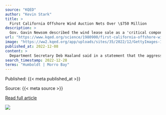 ```yaml
---
source: "KQED"
author: "Kevin Stark"
title: >
  First California Offshore Wind Auction Nets Over \$750 Million
description: >
  Gov. Gavin Newsom described the wind lease sale as a 'critical component' of the state hitting its goal of 90% clean energy by 2035 in what he hailed as a 'new era of climate action.'
url: "https://www.kqed.org/science/1980900/first-california-offshore-wind-auction-nets-over-750-million"
image: "https://ww2.kqed.org/app/uploads/sites/35/2022/12/GettyImages-1407548832-1020x733.jpg"
published_at: 2022-12-08
content: >
  Department Secretary Deb Haaland said in a statement that the aggressive bidding is a signal of industry momentum around American offshore wind.  “A sustainable, clean energy future is within our gra… [+2662 chars]
search_timestamp: 2022-12-28
terms: "Humboldt | Morro Bay"
---
```



Published: {{< meta published_at >}}


Source: {{< meta source >}}


[Read full article]({{< meta url >}})



![](`r rmarkdown::metadata$image[1]`)
